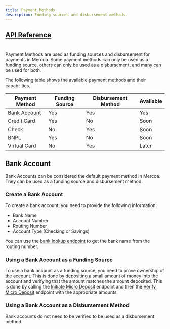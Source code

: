 ```yaml
---
title: Payment Methods
description: Funding sources and disbursement methods.
---
```

## [API Reference](/api-reference/payment-method/create)

#

Payment Methods are used as funding sources and disbursement for payments in Mercoa. Some payment methods can only be used as a funding source, others can only be used as a disbursement, and many can be used for both. 

The following table shows the available payment methods and their capabilities.

| Payment Method                   | Funding Source | Disbursement Method | Available |
|--------------------------------- | -------------- | ------------------- | --------- |
| [Bank Account](#bank-account)     | Yes            | Yes                 | Yes       |
| Credit Card                      | Yes            | No                  | Soon      |
| Check                            | No             | Yes                 | Soon      |
| BNPL                             | Yes            | No                  | Soon      |
| Virtual Card                     | No             | Yes                 | Later     |


## Bank Account

Bank Accounts can be considered the default payment method in Mercoa. They can be used as a funding source and disbursement method.

### Create a Bank Account

To create a bank account, you need to provide the following information:

- Bank Name
- Account Number
- Routing Number
- Account Type (Checking or Savings)

You can use the [bank lookup endpoint](/api-reference/bank-lookup/find) to get the bank name from the routing number.

### Using a Bank Account as a Funding Source

To use a bank account as a funding source, you need to prove ownership of the account. This is done by depositing a small amount of money into the account and verifying that the amount matches the amount deposited. 
This is done by calling the [Initiate Micro Deposit](/api-reference/payment-method/bank-account/initiate-micro-deposit) endpoint and then the [Verify Micro Deposit](/api-reference/payment-method/bank-account/verify-micro-deposit) endpoint with the appropriate amounts.

### Using a Bank Account as a Disbursement Method

Bank accounts do not need to be verified to be used as a disbursement method.